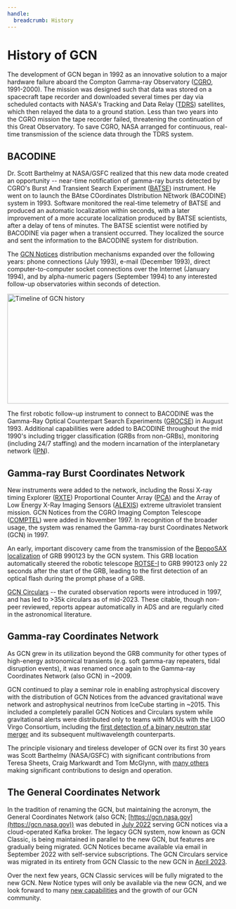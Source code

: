 ```yaml
---
handle:
  breadcrumb: History
---
```



# History of GCN

The development of GCN began in 1992 as an innovative solution to a major hardware failure aboard the Compton Gamma-ray Observatory ([CGRO](https://heasarc.gsfc.nasa.gov/docs/cgro/cgro.html), 1991-2000). The mission was designed such that data was stored on a spacecraft tape recorder and downloaded several times per day via scheduled contacts with NASA's Tracking and Data Relay ([TDRS](https://www.nasa.gov/directorates/heo/scan/services/networks/tdrs_main/)) satellites, which then relayed the data to a ground station. Less than two years into the CGRO mission the tape recorder failed, threatening the continuation of this Great Observatory. To save CGRO, NASA arranged for continuous, real-time transmission of the science data through the TDRS system.

## BACODINE

Dr. Scott Barthelmy at NASA/GSFC realized that this new data mode created an opportunity -- near-time notification of gamma-ray bursts detected by CGRO's Burst And Transient Search Experiment ([BATSE](https://heasarc.gsfc.nasa.gov/docs/cgro/batse/)) instrument. He went on to launch the BAtse COordinates DIstribution NEtwork (BACODINE) system in 1993. Software monitored the real-time telemetry of BATSE and produced an automatic localization within seconds, with a later improvement of a more accurate localization produced by BATSE scientists, after a delay of tens of minutes. The BATSE scientist were notified by BACODINE via pager when a transient occurred. They localized the source and sent the information to the BACODINE system for distribution.

The [GCN Notices](/notices) distribution mechanisms expanded over the following years: phone connections (July 1993), e-mail (December 1993), direct computer-to-computer socket connections over the Internet (January 1994), and by alpha-numeric pagers (September 1994) to any interested follow-up observatories within seconds of detection.

<img
  src={history}
  width="900"
  height="250"
  loading="lazy"
  alt="Timeline of GCN history"
/>

The first robotic follow-up instrument to connect to BACODINE was the Gamma-Ray Optical Counterpart Search Experiments ([GROCSE](https://ui.adsabs.harvard.edu/abs/1995Ap%26SS.231..255A/abstract)) in August 1993. Additional capabilities were added to BACODINE throughout the mid 1990's including trigger classification (GRBs from non-GRBs), monitoring (including 24/7 staffing) and the modern incarnation of the interplanetary network ([IPN](https://heasarc.gsfc.nasa.gov/docs/heasarc/missions/ipn.html)).

## Gamma-ray Burst Coordinates Network

New instruments were added to the network, including the Rossi X-ray timing Explorer ([RXTE](https://heasarc.gsfc.nasa.gov/docs/xte/learning_center/index.html)) Proportional Counter Array ([PCA](https://heasarc.gsfc.nasa.gov/docs/xte/learning_center/pca.html)) and the Array of Low Energy X-Ray Imaging Sensors ([ALEXIS](https://heasarc.gsfc.nasa.gov/docs/heasarc/missions/alexis.html)) extreme ultraviolet transient mission. GCN Notices from the CGRO Imaging Compton Telescope ([COMPTEL](https://heasarc.gsfc.nasa.gov/docs/cgro/comptel/)) were added in November 1997. In recognition of the broader usage, the system was renamed the Gamma-ray burst Coordinates Network (GCN) in 1997.

An early, important discovery came from the transmission of the [BeppoSAX localization](https://gcn.nasa.gov/circulars/199) of GRB 990123 by the GCN system. This GRB location automatically steered the robotic telescope [ROTSE-I](https://gcn.nasa.gov/circulars/205) to GRB 990123 only 22 seconds after the start of the GRB, leading to the first detection of an optical flash during the prompt phase of a GRB.

[GCN Circulars](/circulars) -- the curated observation reports were introduced in 1997, and has led to >35k circulars as of mid-2023. These citable, though non-peer reviewed, reports appear automatically in ADS and are regularly cited in the astronomical literature.

## Gamma-ray Coordinates Network

As GCN grew in its utilization beyond the GRB community for other types of high-energy astronomical transients (e.g. soft gamma-ray repeaters, tidal disruption events), it was renamed once again to the Gamma-ray Coordinates Network (also GCN) in ~2009.

GCN continued to play a seminar role in enabling astrophysical discovery with the distribution of GCN Notices from the advanced gravitational wave network and astrophysical neutrinos from IceCube starting in ~2015. This included a completely parallel GCN Notices and Circulars system while gravitational alerts were distributed only to teams with MOUs with the LIGO Virgo Consortium, including the [first detection of a binary neutron star merger](https://gcn.nasa.gov/circulars?page=2&query=G298048) and its subsequent multiwavelength counterparts.

The principle visionary and tireless developer of GCN over its first 30 years was Scott Barthelmy (NASA/GSFC) with significant contributions from Teresa Sheets, Craig Markwardt and Tom McGlynn, with [many others](https://gcn.gsfc.nasa.gov/people.html) making significant contributions to design and operation.

## The General Coordinates Network

In the tradition of renaming the GCN, but maintaining the acronym, the General Coordinates Network (also GCN; [https://gcn.nasa.gov](https://gcn.nasa.gov)) was debuted in [July 2022](/news) serving GCN notices via a cloud-operated Kafka broker. The legacy GCN system, now known as GCN Classic, is being maintained in parallel to the new GCN, but features are gradually being migrated. GCN Notices became available via email in September 2022 with self-service subscriptions. The GCN Circulars service was migrated in its entirety from GCN Classic to the new GCN in [April 2023](/news).

Over the next few years, GCN Classic services will be fully migrated to the new GCN. New Notice types will only be available via the new GCN, and we look forward to many [new capabilities](/about/roadmap) and the growth of our GCN community.
